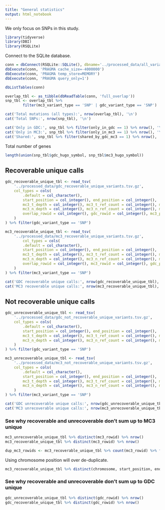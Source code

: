 ```yaml
---
title: "General statistics"
output: html_notebook
---
```

We only focus on SNPs in this study.

```r
library(tidyverse)
library(DBI)
library(RSQLite)
```

Connect to the SQLite database.
```r
conn = dbConnect(RSQLite::SQLite(), dbname='../processed_data/all_variants.sqlite')
dbExecute(conn, 'PRAGMA cache_size=-4000000')
dbExecute(conn, 'PRAGMA temp_store=MEMORY')
dbExecute(conn, 'PRAGMA query_only=1')
```

```r
dbListTables(conn)
```

```r
overlap_tbl <- as_tibble(dbReadTable(conn, 'full_overlap'))
snp_tbl <- overlap_tbl %>%
        filter(mc3_variant_type == 'SNP' | gdc_variant_type == 'SNP')
```

```r
cat('Total mutations (all types):', nrow(overlap_tbl), '\n')
cat('Total SNPs:', nrow(snp_tbl), '\n')
```

```r
cat('Only in GDC:', snp_tbl %>% filter(only_in_gdc == 1) %>% nrow(), '\n')
cat('Only in MC3:', snp_tbl %>% filter(only_in_mc3 == 1) %>% nrow(), '\n')
cat('Shared:', snp_tbl %>% filter(shared_by_gdc_mc3 == 1) %>% nrow(), '\n')
```

Total number of genes
```r
length(union(snp_tbl$gdc_hugo_symbol, snp_tbl$mc3_hugo_symbol))
```


## Recoverable unique calls

```r
gdc_recoverable_unique_tbl <- read_tsv(
    '../processed_data/gdc_recoverable_unique_variants.tsv.gz',
    col_types = cols(
        .default = col_character(),
        start_position = col_integer(), end_position = col_integer(),
        mc3_t_depth = col_integer(), mc3_t_ref_count = col_integer(), mc3_t_alt_count = col_integer(),
        mc3_n_depth = col_integer(), mc3_n_ref_count = col_integer(), mc3_n_alt_count = col_integer(),
        overlap_rowid = col_integer(), gdc_rowid = col_integer(), mc3_protected_rowid = col_integer()
    )
) %>% filter(gdc_variant_type == 'SNP')

mc3_recoverable_unique_tbl <- read_tsv(
    '../processed_data/mc3_recoverable_unique_variants.tsv.gz',
        col_types = cols(
        .default = col_character(),
        start_position = col_integer(), end_position = col_integer(),
        mc3_t_depth = col_integer(), mc3_t_ref_count = col_integer(), mc3_t_alt_count = col_integer(),
        mc3_n_depth = col_integer(), mc3_n_ref_count = col_integer(), mc3_n_alt_count = col_integer(),
        overlap_rowid = col_integer(), mc3_rowid = col_integer(), gdc_protected_rowid = col_integer()
    )
) %>% filter(mc3_variant_type == 'SNP')
```


```r
cat('GDC recoverable unique calls:', nrow(gdc_recoverable_unique_tbl), '\n')
cat('MC3 recoverable unique calls:', nrow(mc3_recoverable_unique_tbl), '\n')
```


## Not recoverable unique calls

```r
gdc_unrecoverable_unique_tbl <- read_tsv(
    '../processed_data/gdc_not_recoverable_unique_variants.tsv.gz',
    col_types = cols(
        .default = col_character(),
        start_position = col_integer(), end_position = col_integer(),
        mc3_t_depth = col_integer(), mc3_t_ref_count = col_integer(), mc3_t_alt_count = col_integer(),
        mc3_n_depth = col_integer(), mc3_n_ref_count = col_integer(), mc3_n_alt_count = col_integer()
    )
) %>% filter(gdc_variant_type == 'SNP')

mc3_unrecoverable_unique_tbl <- read_tsv(
    '../processed_data/mc3_not_recoverable_unique_variants.tsv.gz',
    col_types = cols(
        .default = col_character(),
        start_position = col_integer(), end_position = col_integer(),
        mc3_t_depth = col_integer(), mc3_t_ref_count = col_integer(), mc3_t_alt_count = col_integer(),
        mc3_n_depth = col_integer(), mc3_n_ref_count = col_integer(), mc3_n_alt_count = col_integer()
    )
) %>% filter(mc3_variant_type == 'SNP')
```

```r
cat('GDC unrecoverable unique calls:', nrow(gdc_unrecoverable_unique_tbl), '\n')
cat('MC3 unrecoverable unique calls:', nrow(mc3_unrecoverable_unique_tbl), '\n')
```


### See why recoverable and unrecoverable don't sum up to MC3 unique
```r
mc3_unrecoverable_unique_tbl %>% distinct(mc3_rowid) %>% nrow()
mc3_recoverable_unique_tbl %>% distinct(mc3_rowid) %>% nrow()
```

```r
dup_mc3_rowids <- mc3_recoverable_unique_tbl %>% count(mc3_rowid) %>% filter(n >= 2) %>% pull(mc3_rowid)
```

Using chromosome position will over de-duplicate.
```r
mc3_recoverable_unique_tbl %>% distinct(chromosome, start_position, end_position, tumor_sample_barcode, tumor_seq_allele2) %>% nrow()
```

### See why recoverable and unrecoverable don't sum up to GDC unique
```r
gdc_unrecoverable_unique_tbl %>% distinct(gdc_rowid) %>% nrow()
gdc_recoverable_unique_tbl %>% distinct(gdc_rowid) %>% nrow()
```
